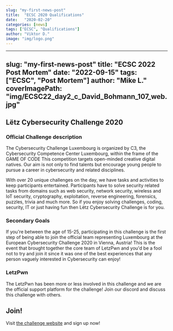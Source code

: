 ```yaml
---
slug: "my-first-news-post"
title:  "ECSC 2020 Qualifications"
date:   "2020-02-20"
categories: [news]
tags: ["ECSC", "Qualifications"]
author: "Viktor D."
image: "img/logo.png"
---
```


---
slug: "my-first-news-post"
title:  "ECSC 2022 Post Mortem"
date:   "2022-09-15"
tags: ["ECSC", "Post Mortem"]
author: "Mike L."
coverImagePath: "img/ECSC22_day2_c_David_Bohmann_107_web.jpg"
---
## Lëtz Cybersecurity Challenge 2020

### Official Challenge description
The Cybersecurity Challenge Luxembourg is organized by C3, the Cybersecurity Competence Center Luxembourg, within the frame of the GAME OF CODE
This competition targets open-minded creative digital natives. Our aim is not only to find talents but encourage young people to pursue a career in cybersecurity and related disciplines.

With over 20 unique challenges on the day, we have tasks and activities to keep participants entertained. Participants have to solve security related tasks from domains such as web security, network security, wireless and IoT security, cryptography, exploitation, reverse engineering, forensics, puzzles, trivia and much more. So if you enjoy solving challenges, coding, security, IT or just having fun then Lëtz Cybersecurity Challenge is for you.  


### Secondary Goals
If you're between the age of 15-25, participating in this challenge is the first step of being able to join the official team representing Luxembourg at the European Cybersecurity Challenge 2020 in Vienna, Austria! This is the event that brought together the core team of LetzPwn and you'd be a fool not to try and join it since it was one of the best experiences that any person vaguely interested in Cybersecurity can enjoy!

### LetzPwn

The LetzPwn has been more or less involved in this challenge and we are the official support platform for the challenge! Join our discord and discuss this challenge with others.

## Join!
Visit [the challenge website](https://ctf.cybersecuritychallenge.lu/) and sign up now!